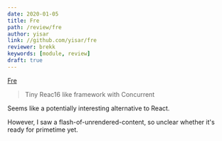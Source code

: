 ```yaml
---
date: 2020-01-05
title: Fre
path: /review/fre
author: yisar
link: //github.com/yisar/fre
reviewer: brekk
keywords: [module, review]
draft: true
---
```


[Fre](https://github.com/yisar/fre)

> Tiny Reac16 like framework with Concurrent

Seems like a potentially interesting alternative to React.

However, I saw a flash-of-unrendered-content, so unclear whether it's ready for primetime yet.
